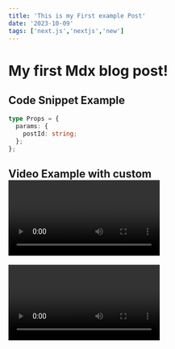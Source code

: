 ```yaml
---
title: 'This is my First example Post'
date: '2023-10-09'
tags: ['next.js','nextjs','new']
---
```


# My first Mdx blog post!


## Code Snippet Example

```ts
type Props = {
  params: {
    postId: string;
  };
};
```

## Video Example with custom <Video /> component

<Video id="e0H2H2U8tds" />

## Image example with custom <CustomImage /> component

<CustomImage src="https://www.google.com/url?sa=i&url=https%3A%2F%2Fmedium.com%2Fthe-generator%2Fhow-to-increase-the-size-of-your-midjourney-images-6499f067175a&psig=AOvVaw2UPMEWAy__JsicVCSIW3qg&ust=1696999940721000&source=images&cd=vfe&opi=89978449&ved=0CBAQjRxqFwoTCKjxmsfX6oEDFQAAAAAdAAAAABAE" alt="dog" />
